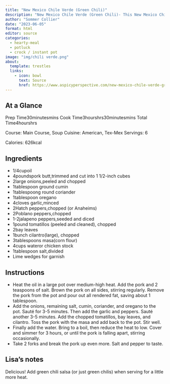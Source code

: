 ```yaml
---
title: "New Mexico Chile Verde (Green Chili)"
description: "New Mexico Chile Verde (Green Chili)- This New Mexico Chile Verde AKA Green Chili recipe is savory and bold with tomatillos and poblano peppers, and is perfect for spicy chili lovers!"
author: "Sommer Collier"
date: "2023-06-05"
format: html
editor: source
categories:
  - hearty-meal
  - potluck
  - crock / instant pot
image: "img/chili verde.png"
about:
  template: trestles
  links:
    - icon: bowl
      text: Source
      href: https://www.aspicyperspective.com/new-mexico-chile-verde-green-chili/
---
```


## At a Glance

Prep Time30minutesmins
Cook Time3hourshrs30minutesmins
Total Time4hourshrs

Course: Main Course, Soup
Cuisine: American, Tex-Mex
Servings: 6

Calories: 626kcal

## Ingredients

- 1/4cupoil
- 4poundspork butt,trimmed and cut into 1 1/2-inch cubes
- 2large onions,peeled and chopped
- 1tablespoon ground cumin
- 1tablespoong round coriander
- 1tablespoon oregano
- 4cloves garlic,minced
- 2Hatch peppers,chopped (or Anaheims)
- 2Poblano peppers,chopped
- 1-2jalapeno peppers,seeded and diced
- 1pound tomatillos (peeled and cleaned), chopped
- 2bay leaves
- 1bunch cilantro(large), chopped
- 3tablespoons masa(corn flour)
- 4cups wateror chicken stock
- 1tablespoon salt,divided
- Lime wedges for garnish

## Instructions

- Heat the oil in a large pot over medium-high heat. Add the pork and 2 teaspoons of salt. Brown the pork on all sides, stirring regularly. Remove the pork from the pot and pour out all rendered fat, saving about 1 tablespoon.
- Add the onions, remaining salt, cumin, coriander, and oregano to the pot. Sauté for 3-5 minutes. Then add the garlic and peppers. Sauté another 3-5 minutes. Add the chopped tomatillos, bay leaves, and cilantro. Toss the pork with the masa and add back to the pot. Stir well.
- Finally add the water. Bring to a boil, then reduce the heat to low. Cover and simmer for 3 hours, or until the pork is falling apart, stirring occasionally.
- Take 2 forks and break the pork up even more. Salt and pepper to taste.

## Lisa's notes

Delicious! Add green chili salsa (or just green chilis) when serving for a little more heat.  

